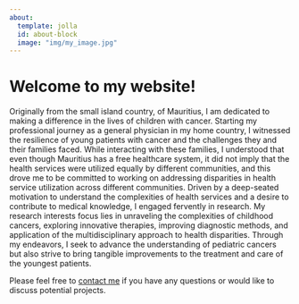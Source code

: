---
about:
  template: jolla
  id: about-block
  image: "img/my_image.jpg"
---

::: {style="margin: 30px; text-align: center;"}
:::

# Welcome to my website!

Originally from the small island country, of Mauritius, I am dedicated to making a difference in the lives of children with cancer. Starting my professional journey as a general physician in my home country, I witnessed the resilience of young patients with cancer and the challenges they and their families faced. While interacting with these families, I understood that even though Mauritius has a free healthcare system, it did not imply that the health services were utilized equally by different communities, and this drove me to be committed to working on addressing disparities in health service utilization across different communities. Driven by a deep-seated motivation to understand the complexities of health services and a desire to contribute to medical knowledge, I engaged fervently in research. My research interests focus lies in unraveling the complexities of childhood cancers, exploring innovative therapies, improving diagnostic methods, and application of the multidisciplinary approach to health disparities. Through my endeavors, I seek to advance the understanding of pediatric cancers but also strive to bring tangible improvements to the treatment and care of the youngest patients.

Please feel free to [contact me](mailto:mailto:pxg363@case.edu) if you have any questions or would like to discuss potential projects.


